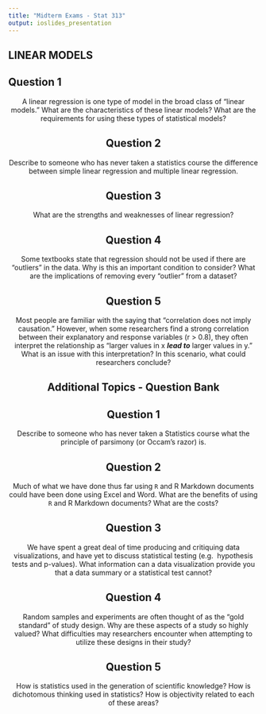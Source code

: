 ```yaml
---
title: "Midterm Exams - Stat 313"
output: ioslides_presentation
---
```


## LINEAR MODELS

## Question 1 

<center>

A linear regression is one type of model in the broad class of "linear models." 
What are the characteristics of these linear models? What are the requirements 
for using these types of statistical models? 

## Question 2

<center>

Describe to someone who has never taken a statistics course the difference 
between simple linear regression and multiple linear regression. 

## Question 3

<center> 

What are the strengths and weaknesses of linear regression?  

## Question 4 

<center> 

Some textbooks state that regression should not be used if there are
"outliers" in the data. Why is this an important condition to consider? What are
the implications of removing every "outlier" from a dataset?  

## Question 5 

<center> 

Most people are familiar with the saying that "correlation does not imply 
causation." However, when some researchers find a strong correlation between 
their explanatory and response variables (r > 0.8), they often interpret the 
relationship as "larger values in x **_lead to_** larger values in y." What is an 
issue with this interpretation? In this scenario, what could researchers 
conclude?  


## Additional Topics - Question Bank

## Question 1 

<center> 

Describe to someone who has never taken a Statistics course what the principle 
of parsimony (or Occam's razor) is. 

## Question 2 

<center> 

Much of what we have done thus far using `R` and R Markdown documents could
have been done using Excel and Word. What are the benefits of using `R` and 
R Markdown documents? What are the costs?  

## Question 3 

<center> 

We have spent a great deal of time producing and critiquing data
visualizations, and have yet to discuss statistical testing (e.g. 
hypothesis tests and p-values). What information can a data visualization
provide you that a data summary or a statistical test cannot?   

## Question 4 

<center> 

Random samples and experiments are often thought of as the "gold standard" of 
study design. Why are these aspects of a study so highly valued? What
difficulties may researchers encounter when attempting to utilize these 
designs in their study? 

## Question 5 

<center> 

How is statistics used in the generation of scientific knowledge? How is
dichotomous thinking used in statistics? How is objectivity related to each of 
these areas?  

